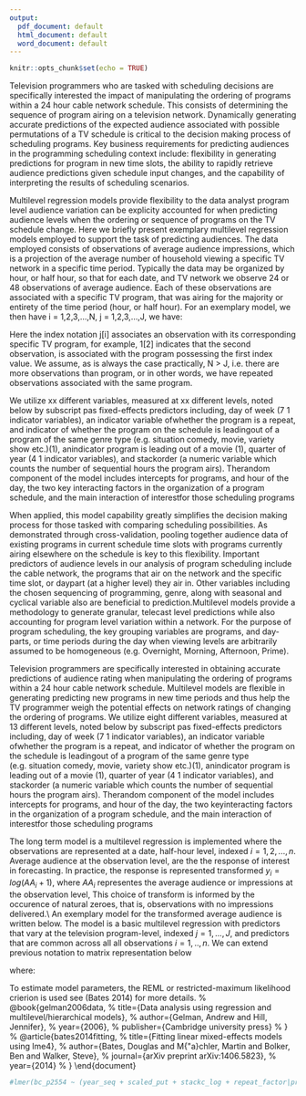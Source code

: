 ```yaml
---
output:
  pdf_document: default
  html_document: default
  word_document: default
---
```

```r
knitr::opts_chunk$set(echo = TRUE)
```
\section*{Predictive Models for Audiences\\}

Television programmers who are tasked with scheduling decisions are specifically interested the impact of manipulating the ordering of programs within a 24 hour cable network schedule. This consists of determining the sequence of program airing on a television network. Dynamically generating accurate predictions of the expected audience associated with possible permutations of a TV schedule is critical to the decision making process of scheduling programs. Key business requirements for predicting audiences in the programming scheduling context include: flexibility in generating predictions for program in new time slots, the ability to rapidly retrieve audience predictions given schedule input changes, and the capability of interpreting the results of scheduling scenarios. 

Multilevel regression models provide flexibility to the data analyst program level audience variation can be explicity accounted for when predicting audience levels when the ordering or sequence of programs on the TV schedule change. Here we briefly present exemplary multilevel regression models employed to support the task of predicting audiences. The data employed consists of observations of average audience impressions, which is a projection of the average number of household viewing a specific TV network in a specific time period. Typically the data may be organized by hour, or half hour, so that for each date, and TV network we observe 24 or 48 observations of average audience. Each of these observations are associated with a specific TV program, that was airing for the majority or entirety of the time period (hour, or half hour). For an exemplary model, we then have \text{for observations,} i = 1,2,3,...,N\, \text{programs, } j = 1,2,3,...,J, we have: 

\begin{equation}
  y_{i} \sim N(\alpha_{j[i]} + \beta_{1j[i]}x_{1i} + \beta_{2}x_{2i} + \varepsilon_i),\ \varepsilon_i \sim N(0, \sigma_y^2)\ \text{where,}  
\end{equation}

\begin{equation}
  \begin{pmatrix}
  \alpha_j \\
  \beta_j
  \end{pmatrix}  \sim
  N(\begin{pmatrix} 
  \mu_{\alpha} \\ 
  \mu_{\beta_1} 
  \end{pmatrix},
  \begin{pmatrix} 
\sigma_{\alpha}^2 & \rho \sigma_{\alpha} \sigma_{\beta_1} \\ 
\rho \sigma_{\alpha} \sigma_{\beta_1} &  \sigma_{\beta_1}^2 \end{pmatrix})
\end{equation}

Here the index notation j[i] associates an observation with its corresponding specific TV program, for example, 1[2] indicates that the second observation, is associated with the program possessing the first index value. We assume, as is always the case practically, N > J, i.e. there are more observations than program, or in other words, we have repeated observations associated with the same program.


We utilize xx different variables, measured at xx different levels, noted below by subscript pas fixed-effects predictors including, day of week (7  1 indicator variables), an indicator variable ofwhether the program is a repeat, and indicator of whether the program on the schedule is leadingout of a program of the same genre type (e.g.  situation comedy, movie, variety show etc.)(1), anindicator program is leading out of a movie (1), quarter of year (4  1 indicator variables), and stackorder  (a  numeric  variable  which  counts  the  number  of  sequential  hours  the  program  airs).   Therandom component of the model includes intercepts for programs, and hour of the day, the two key interacting factors in the organization of a program schedule, and the main interaction of interestfor those scheduling programs

When applied, this model capability greatly simplifies the decision making process for those tasked with comparing scheduling possibilities. As demonstrated through cross-validation, pooling together audience data of existing programs in current schedule time slots with programs currently airing elsewhere on the schedule is key to this flexibility. Important predictors of audience levels in our analysis of program scheduling include the cable network, the programs that air on the network and the specific time slot, or daypart (at a higher level) they air in. Other variables including the chosen sequencing of programming, genre, along with seasonal and cyclical variable also are beneficial to prediction.Multilevel models provide a methodology to generate granular, telecast level predictions while also accounting for program level variation within a network. For the purpose of program scheduling, the key grouping variables are programs, and day-parts, or time periods during the day when viewing levels are arbitrarily assumed to be homogeneous (e.g. Overnight, Morning, Afternoon, Prime). 

Television programmers are specifically interested in obtaining accurate predictions of audience rating when manipulating the ordering of programs within a 24 hour cable network schedule. Multilevel models are flexible in generating predicting new programs in new time periods and thus help the TV programmer weigh the potential effects on network ratings of changing the ordering of programs.
We utilize eight different variables, measured at 13 different levels, noted below by subscript pas fixed-effects predictors including, day of week (7  1 indicator variables), an indicator variable ofwhether the program is a repeat, and indicator of whether the program on the schedule is leadingout of a program of the same genre type (e.g.  situation comedy, movie, variety show etc.)(1), anindicator program is leading out of a movie (1), quarter of year (4  1 indicator variables), and stackorder  (a  numeric  variable  which  counts  the  number  of  sequential  hours  the  program  airs).   Therandom component of the model includes intercepts for programs, and hour of the day, the two keyinteracting factors in the organization of a program schedule, and the main interaction of interestfor those scheduling programs

The long term model is a multilevel regression is implemented where the observations are represented at a date, half-hour level, indexed $i=1,2,...,n$. Average audience at the observation level, are the the response of interest in forecasting. In practice, the response is represented transformed $y_i = log(AA_i + 1)$, where $AA_i$ representes the average audience or impressions at the observation level, This choice of transform is informed by the occurence of natural zeroes, that is, observations with no impressions delivered.\\ 
An exemplary model for the transformed average audience is written below. The model is a basic multilevel regression with predictors that vary at the television program-level, indexed $j = 1,...,J$, and predictors that are common across all all observations $i=1,..,n$. We can extend previous notation to matrix representation below

\begin{equation}
\begin{split}
  y_{i} = X_{i}^{0}\beta^{0} + X_{i}B_{j[i]} + \epsilon_{i}, \: \text{for}\: i = 1,...,n \:\: \text{ with, }\\
  y_{i} \sim N(X_{i}^{0}\beta^{0} + X_{i}B_{j[i]}, \sigma_{y}^{2}),\: \text{  and,     }\\ 
  B_{j} \sim N(U_{j}G, \Sigma_{B}), \: \text{,     for}\: j = 1,...,J
\end{split}
\end{equation}

where:
\begin{itemize}
  \item $X$ is a $J \times 2$ matrix of program-level predictors and $B$ a $2 \times J$ matrix of program-level coefficients. This enables a program-level intercept and slope on the PUT Factor, where $j[i]$ represents the program associated with observation $i$ that represents a half hour program airing specific to a date and time.
  
  \item $U$ is a $J \times 2$ matrix of program level predictors and $G$ is a $2 \times 2$ matrix of coefficients at the program level. Their product is a vector of length $2$ that is modeled as a bivariate normal, with covariance matrix $\Sigma_{B}$. 
  
  \item $X^{0}$ is a $n \times L$ matrix of predictors and $\beta^{0}$ a $L \times 1$ vector of regression coefficients - common to all observations. These predictors include binary or dummy variables identifying whether an individual observation represents a repeat or new telecast of an episode of a television program, a variable that measures the historical counts of programs of the same genre, a combination of trignometric functions to capture seasonality in television —(cite Danaher, 2012 and (Gensch and Shaman 1980):. 
  
\end{itemize}
To estimate model parameters, the REML or restricted-maximum likelihood crierion is used see (Bates 2014) for more details. 
% @book{gelman2006data,
%   title={Data analysis using regression and multilevel/hierarchical models},
%   author={Gelman, Andrew and Hill, Jennifer},
%   year={2006},
%   publisher={Cambridge university press}
% }
% @article{bates2014fitting,
%   title={Fitting linear mixed-effects models using lme4},
%   author={Bates, Douglas and M{\"a}chler, Martin and Bolker, Ben and Walker, Steve},
%   journal={arXiv preprint arXiv:1406.5823},
%   year={2014}
% }
\end{document}
```r
#lmer(bc_p2554 ~ (year_seq + scaled_put + stackc_log + repeat_factor|prg_factor) + year_seq + year_seq2 + scaled_put + wknd + dur_hour + stackc_log + repeat_factor, data=mdat,REML=T);
```